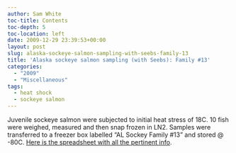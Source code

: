 ```yaml
---
author: Sam White
toc-title: Contents
toc-depth: 5
toc-location: left
date: 2009-12-29 23:39:53+00:00
layout: post
slug: alaska-sockeye-salmon-sampling-with-seebs-family-13
title: 'Alaska sockeye salmon sampling (with Seebs): Family #13'
categories:
  - "2009"
  - "Miscellaneous"
tags:
  - heat shock
  - sockeye salmon
---
```


Juvenile sockeye salmon were subjected to initial heat stress of 18C. 10 fish were weighed, measured and then snap frozen in LN2. Samples were transferred to a freezer box labelled "AL Sockey Family #13" and stored @ -80C. [Here is the spreadsheet with all the pertinent info](https://spreadsheets.google.com/ccc?key=0AgH9_nELd57JdFhHUXNBRHZ1Ym5OcmZNaUlZVlpEanc&hl=en).
